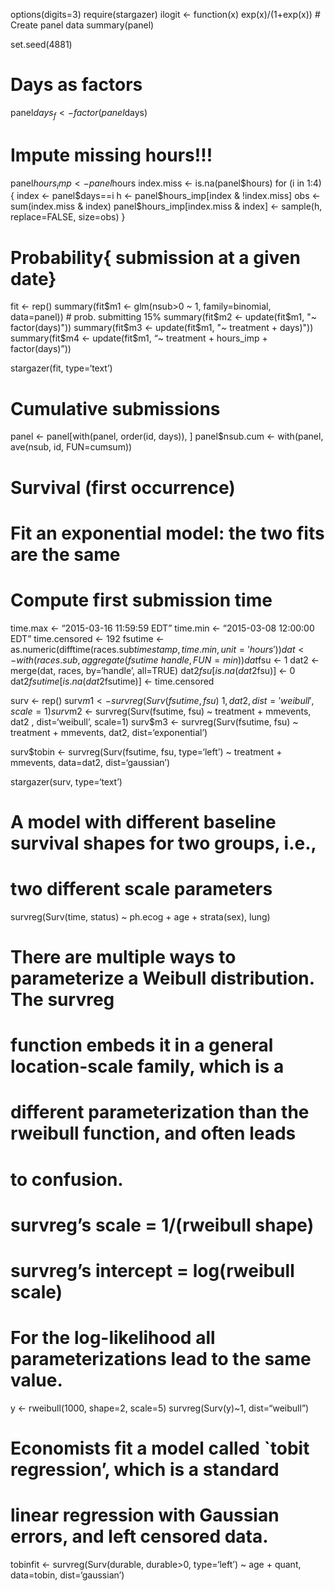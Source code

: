 options(digits=3)
require(stargazer)
ilogit <- function(x) exp(x)/(1+exp(x)) 
# Create panel data
summary(panel)

set.seed(4881)

# Days as factors
panel$days_f <- factor(panel$days)

# Impute missing hours!!!
panel$hours_imp <- panel$hours
index.miss <- is.na(panel$hours)
for (i in 1:4) {
	index <- panel$days==i
	h <- panel$hours_imp[index & !index.miss]
	obs <- sum(index.miss & index)
	panel$hours_imp[index.miss & index] <- sample(h, replace=FALSE, size=obs)
}

# Probability{ submission at a given date}
fit <- rep()
summary(fit$m1 <- glm(nsub>0 ~ 1, family=binomial, data=panel)) # prob. submitting 15%
summary(fit$m2 <- update(fit$m1, "~ factor(days)")) 
summary(fit$m3 <- update(fit$m1, "~ treatment + days)")) 
summary(fit$m4 <- update(fit$m1, "~ treatment + hours_imp + factor(days)")) 

stargazer(fit, type='text')

# Cumulative submissions
panel <- panel[with(panel, order(id, days)), ]
panel$nsub.cum <- with(panel, ave(nsub, id, FUN=cumsum))

# Survival (first occurrence)

# Fit an exponential model: the two fits are the same

# Compute first submission time
time.max <- "2015-03-16 11:59:59 EDT"
time.min <- "2015-03-08 12:00:00 EDT"
time.censored <- 192
fsutime <- as.numeric(difftime(races.sub$timestamp, time.min , unit='hours'))
dat <- with(races.sub, aggregate(fsutime ~ handle, FUN=min))
dat$fsu <- 1
dat2 <- merge(dat, races, by='handle', all=TRUE)
dat2$fsu[is.na(dat2$fsu)] <- 0
dat2$fsutime[is.na(dat2$fsutime)] <- time.censored


surv <- rep()
surv$m1 <- survreg(Surv(fsutime, fsu) ~ 1, dat2, dist='weibull', scale=1)
surv$m2 <- survreg(Surv(fsutime, fsu) ~ treatment + mmevents, dat2
	, dist='weibull', scale=1)
surv$m3 <- survreg(Surv(fsutime, fsu) ~ treatment + mmevents, dat2, dist='exponential')

surv$tobin <- survreg(Surv(fsutime, fsu, type='left') ~ treatment + mmevents, data=dat2, dist='gaussian')

stargazer(surv, type='text')

# A model with different baseline survival shapes for two groups, i.e.,
#   two different scale parameters
survreg(Surv(time, status) ~ ph.ecog + age + strata(sex), lung)

# There are multiple ways to parameterize a Weibull distribution. The survreg 
# function embeds it in a general location-scale family, which is a 
# different parameterization than the rweibull function, and often leads
# to confusion.
#   survreg's scale  =    1/(rweibull shape)
#   survreg's intercept = log(rweibull scale)
#   For the log-likelihood all parameterizations lead to the same value.
y <- rweibull(1000, shape=2, scale=5)
survreg(Surv(y)~1, dist="weibull")

# Economists fit a model called `tobit regression', which is a standard
# linear regression with Gaussian errors, and left censored data.
tobinfit <- survreg(Surv(durable, durable>0, type='left') ~ age + quant,
	            data=tobin, dist='gaussian')